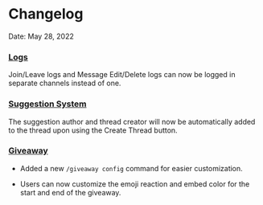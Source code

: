 
# Changelog

Date: May 28, 2022

<Steps>

### [Logs](/server-management/logs)

Join/Leave logs and Message Edit/Delete logs can now be logged in separate channels instead of one.

### [Suggestion System](/server-management/suggestion)

The suggestion author and thread creator will now be automatically added to the thread upon using the Create Thread button.

### [Giveaway](/fun-utilities/giveaway)

- Added a new `/giveaway config` command for easier customization.

- Users can now customize the emoji reaction and embed color for the start and end of the giveaway.

</Steps>